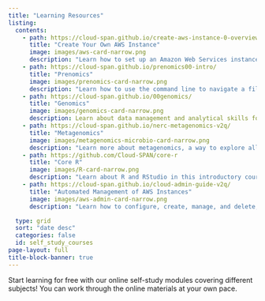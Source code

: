```yaml
---
title: "Learning Resources"
listing:
  contents:
    - path: https://cloud-span.github.io/create-aws-instance-0-overview/
      title: "Create Your Own AWS Instance"
      image: images/aws-card-narrow.png
      description: "Learn how to set up an Amazon Web Services instance."
    - path: https://cloud-span.github.io/prenomics00-intro/
      title: "Prenomics"
      image: images/prenomics-card-narrow.png
      description: "Learn how to use the command line to navigate a file system and carry out simple tasks."
    - path: https://cloud-span.github.io/00genomics/
      title: "Genomics"
      image: images/genomics-card-narrow.png
      description: Learn about data management and analytical skills for genomic research. 
    - path: https://cloud-span.github.io/nerc-metagenomics-v2q/
      title: "Metagenomics"
      image: images/metagenomics-microbio-card-narrow.png
      description: "Learn more about metagenomics, a way to explore all the genetic material in an environmental sample."
    - path: https://github.com/Cloud-SPAN/core-r
      title: "Core R"
      image: images/R-card-narrow.png
      description: "Learn about R and RStudio in this introductory course."
    - path: https://cloud-span.github.io/cloud-admin-guide-v2q/
      title: "Automated Management of AWS Instances"
      image: images/aws-admin-card-narrow.png
      description: "Learn how to configure, create, manage, and delete, one or multiple instances"

  type: grid
  sort: "date desc"
  categories: false
  id: self_study_courses
page-layout: full
title-block-banner: true
---
```

Start learning for free with our online self-study modules covering different subjects! You can work through the online materials at your own pace. 

::: {#self_study_courses}
:::

